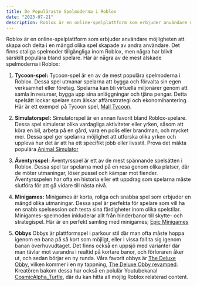 ```yaml
---
title: De Populäraste Spelmoderna i Roblox
date: "2023-07-21"
description: Roblox är en online-spelplattform som erbjuder användare möjligheten att skapa och delta i en mängd olika spel skapade av andra användare. Det finns otaliga spelmoder tillgängliga inom Roblox, men några har blivit särskilt populära bland spelare.
---
```


<p>Roblox är en online-spelplattform som erbjuder användare möjligheten att skapa och delta i en mängd olika spel skapade av andra användare. 
Det finns otaliga spelmoder tillgängliga inom Roblox, men några har blivit särskilt populära bland spelare. 
Här är några av de mest älskade spelmoderna i Roblox: </p>

1. **Tycoon-spel:**
Tycoon-spel är en av de mest populära spelmoderna i Roblox. 
Dessa spel utmanar spelarna att bygga och förvalta sin egen verksamhet eller företag. 
Spelarna kan bli virtuella miljonärer genom att samla in resurser, bygga upp sina anläggningar och tjäna pengar. 
Detta spelsätt lockar spelare som älskar affärsstrategi och ekonomihantering.
Här är ett exempel på Tycoon spel, [Mall Tycoon](https://www.roblox.com/games/5736409216/Mall-Tycoon).

2. **Simulatorspel:**
Simulatorspel är en annan favorit bland Roblox-spelare. 
Dessa spel simulerar olika vardagliga aktiviteter eller yrken, såsom att köra en bil, arbeta på en gård, vara en polis eller brandman, och mycket mer. 
Dessa spel ger spelarna möjlighet att utforska olika yrken och uppleva hur det är att ha ett specifikt jobb eller livsstil.
Prova det mäkta populära [Animal Simulator](https://www.roblox.com/games/5712833750/Animal-Simulator)

3. **Äventyrsspel:**
Äventyrsspel är ett av de mest spännande spelsätten i Roblox. Dessa spel tar spelarna med på en resa genom olika platser, där de möter utmaningar, löser pussel och kämpar mot fiender. 
Äventyrsspelen har ofta en historia eller ett uppdrag som spelarna måste slutföra för att gå vidare till nästa nivå.

4. **Minigames:**
Minigames är korta, roliga och snabba spel som erbjuder en mängd olika utmaningar. 
Dessa spel är perfekta för spelare som vill ha en snabb spelsession och testa sina färdigheter inom olika spelstilar. 
Minigames-spelmoden inkluderar allt från hinderbanor till skytte- och strategispel.
Här är en perfekt samling med minigames; [Epic Minigames](https://www.roblox.com/games/277751860/Epic-Minigames)

5. **Obbys**
Obbys är plattformspel i parkour stil där man ofta måste hoppa igenom en bana på så kort som möjligt, eller i vissa fall ta sig igenom banan överhuvudtaget. 
Det finns också en uppsjö med varianter där man tävlar mot varandra i realtid på kortare banor, och förloraren åker ut, och sedan börjar en ny runda.
Våra favorit obbys är [The Deluxe Obby](https://www.roblox.com/games/11759430379/THE-DELUXE-OBBY), vilken kommer i en ny tappning, [The Deluxe Obby revamped](https://www.roblox.com/games/12928700694/THE-DELUXE-OBBY-REVAMPED). 
Kreatören bakom dessa har också en polulär Youtubekanal [CosmicAlpha_Turtle](https://www.youtube.com/@cosmicalphaturtle), där du kan hitta all möjlig Roblox relaterad content.


